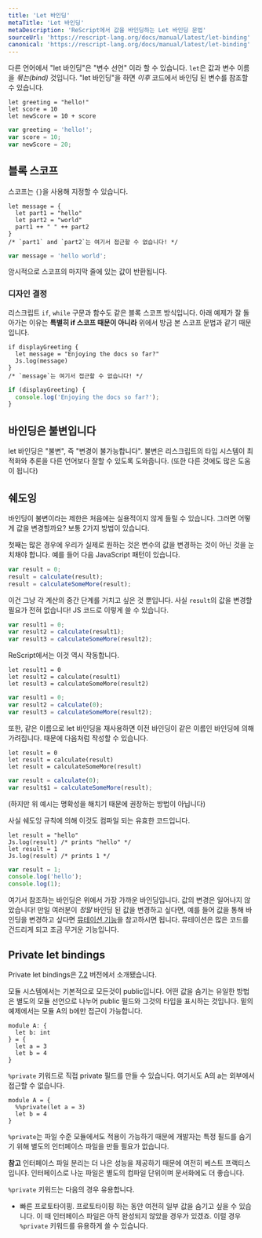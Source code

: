 ```yaml
---
title: 'Let 바인딩'
metaTitle: 'Let 바인딩'
metaDescription: 'ReScript에서 값을 바인딩하는 Let 바인딩 문법'
sourceUrl: 'https://rescript-lang.org/docs/manual/latest/let-binding'
canonical: 'https://rescript-lang.org/docs/manual/latest/let-binding'
---
```


다른 언어에서 "let 바인딩"은 "변수 선언" 이라 할 수 있습니다. `let`은 값과 변수 이름을 _묶는(bind)_ 것입니다. "let 바인딩"을 하면 _이후_ 코드에서 바인딩 된 변수를 참조할 수 있습니다.

```reason
let greeting = "hello!"
let score = 10
let newScore = 10 + score
```

```js
var greeting = 'hello!';
var score = 10;
var newScore = 20;
```

## 블록 스코프

스코프는 `{}`을 사용해 지정할 수 있습니다.

```reason
let message = {
  let part1 = "hello"
  let part2 = "world"
  part1 ++ " " ++ part2
}
/* `part1` and `part2`는 여기서 접근할 수 없습니다! */
```

```js
var message = 'hello world';
```

암시적으로 스코프의 마지막 줄에 있는 값이 반환됩니다.

### 디자인 결정

리스크립트 `if`, `while` 구문과 함수도 같은 블록 스코프 방식입니다. 아래 예제가 잘 돌아가는 이유는 **특별히 if 스코프 때문이 아니라** 위에서 방금 본 스코프 문법과 같기 때문입니다.

```reason
if displayGreeting {
  let message = "Enjoying the docs so far?"
  Js.log(message)
}
/* `message`는 여기서 접근할 수 없습니다! */
```

```js
if (displayGreeting) {
  console.log('Enjoying the docs so far?');
}
```

## 바인딩은 불변입니다

let 바인딩은 "불변", 즉 "변경이 불가능합니다". 불변은 리스크립트의 타입 시스템이 최적화와 추론을 다른 언어보다 잘할 수 있도록 도와줍니다. (또한 다른 것에도 많은 도움이 됩니다)

## 쉐도잉

바인딩이 불변이라는 제한은 처음에는 실용적이지 않게 들릴 수 있습니다. 그러면 어떻게 값을 변경할까요? 보통 2가지 방법이 있습니다.

첫째는 많은 경우에 우리가 실제로 원하는 것은 변수의 값을 변경하는 것이 아닌 것을 눈치채야 합니다. 예를 들어 다음 JavaScript 패턴이 있습니다.

```js
var result = 0;
result = calculate(result);
result = calculateSomeMore(result);
```

이건 그냥 각 계산의 중간 단계를 거치고 싶은 것 뿐입니다. 사실 `result`의 값을 변경할 필요가 전혀 없습니다! JS 코드로 이렇게 쓸 수 있습니다.

```js
var result1 = 0;
var result2 = calculate(result1);
var result3 = calculateSomeMore(result2);
```

ReScript에서는 이것 역시 작동합니다.

```reason
let result1 = 0
let result2 = calculate(result1)
let result3 = calculateSomeMore(result2)
```

```js
var result1 = 0;
var result2 = calculate(0);
var result3 = calculateSomeMore(result2);
```

또한, 같은 이름으로 let 바인딩을 재사용하면 이전 바인딩이 같은 이름인 바인딩에 의해 가려집니다. 때문에 다음처럼 작성할 수 있습니다.

```reason
let result = 0
let result = calculate(result)
let result = calculateSomeMore(result)
```

```js
var result = calculate(0);
var result$1 = calculateSomeMore(result);
```

(하지만 위 예시는 명확성을 해치기 때문에 권장하는 방법이 아닙니다)

사실 쉐도잉 규칙에 의해 이것도 컴파일 되는 유효한 코드입니다.

```reason
let result = "hello"
Js.log(result) /* prints "hello" */
let result = 1
Js.log(result) /* prints 1 */
```

```js
var result = 1;
console.log('hello');
console.log(1);
```

여기서 참조하는 바인딩은 위에서 가장 가까운 바인딩입니다. 값의 변경은 일어나지 않았습니다! 만일 여러분이 _정말_ 바인딩 된 값을 변경하고 싶다면, 예를 들어 값을 통해 바인딩을 변경하고 싶다면 [뮤테이션 기능](16-Mutation)을 참고하시면 됩니다. 뮤테이션은 많은 코드를 건드리게 되고 조금 무거운 기능입니다.

## Private let bindings

Private let bindings은 [7.2](https://rescript-lang.org/blog/bucklescript-release-7-2) 버전에서 소개됐습니다.

모듈 시스템에서는 기본적으로 모든것이 public입니다.
어떤 값을 숨기는 유일한 방법은 별도의 모듈 선언으로 나누어 public 필드와 그것의 타입을 표시하는 것입니다.
밑의 예제에서는 모듈 A의 b에만 접근이 가능합니다.

```reason
module A: {
  let b: int
} = {
  let a = 3
  let b = 4
}
```

`%private` 키워드로 직접 private 필드를 만들 수 있습니다. 여기서도 A의 a는 외부에서 접근할 수 없습니다.

```reason
module A = {
  %%private(let a = 3)
  let b = 4
}
```

`%private`는 파일 수준 모듈에서도 적용이 가능하기 때문에 개발자는 특정 필드를 숨기기 위해 별도의 인터페이스 파일을 만들 필요가 없습니다.

**참고**
인터페이스 파일 분리는 더 나은 성능을 제공하기 때문에 여전히 베스트 프랙티스입니다. 인터페이스로 나눈 파일은 별도의 컴파일 단위이며 문서화에도 더 좋습니다.

`%private` 키워드는 다음의 경우 유용합니다.

- 빠른 프로토타이핑. 프로토타이핑 하는 동안 여전히 일부 값을 숨기고 싶을 수 있습니다. 이 때 인터페이스 파일은 아직 완성되지 않았을 경우가 있겠죠. 이럴 경우 `%private` 키워드를 유용하게 쓸 수 있습니다.
